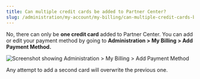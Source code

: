 ```yaml
---
title: Can multiple credit cards be added to Partner Center?
slug: /administration/my-account/my-billing/can-multiple-credit-cards-be-added-to-partner-center
---
```


No, there can only be **one credit card** added to Partner Center. You can add or edit your payment method by going to **Administration > My Billing > Add Payment Method.**

![Screenshot showing Administration > My Billing > Add Payment Method](/img/administration/my-account/my-billing/add-payment-method.png)

Any attempt to add a second card will overwrite the previous one.